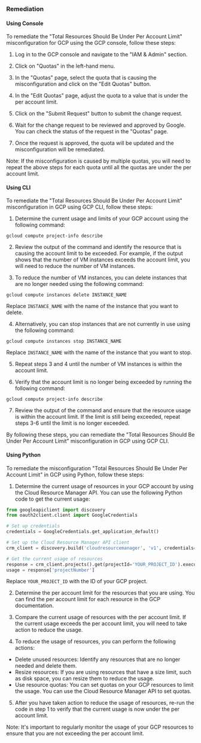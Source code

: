 ### Remediation

#### Using Console

To remediate the "Total Resources Should Be Under Per Account Limit" misconfiguration for GCP using the GCP console, follow these steps:

1. Log in to the GCP console and navigate to the "IAM & Admin" section.

2. Click on "Quotas" in the left-hand menu.

3. In the "Quotas" page, select the quota that is causing the misconfiguration and click on the "Edit Quotas" button.

4. In the "Edit Quotas" page, adjust the quota to a value that is under the per account limit.

5. Click on the "Submit Request" button to submit the change request.

6. Wait for the change request to be reviewed and approved by Google. You can check the status of the request in the "Quotas" page.

7. Once the request is approved, the quota will be updated and the misconfiguration will be remediated.

Note: If the misconfiguration is caused by multiple quotas, you will need to repeat the above steps for each quota until all the quotas are under the per account limit.

#### Using CLI

To remediate the "Total Resources Should Be Under Per Account Limit" misconfiguration in GCP using GCP CLI, follow these steps:

1. Determine the current usage and limits of your GCP account using the following command:
```
gcloud compute project-info describe
```

2. Review the output of the command and identify the resource that is causing the account limit to be exceeded. For example, if the output shows that the number of VM instances exceeds the account limit, you will need to reduce the number of VM instances.

3. To reduce the number of VM instances, you can delete instances that are no longer needed using the following command:
```
gcloud compute instances delete INSTANCE_NAME
```
Replace `INSTANCE_NAME` with the name of the instance that you want to delete.

4. Alternatively, you can stop instances that are not currently in use using the following command:
```
gcloud compute instances stop INSTANCE_NAME
```
Replace `INSTANCE_NAME` with the name of the instance that you want to stop.

5. Repeat steps 3 and 4 until the number of VM instances is within the account limit.

6. Verify that the account limit is no longer being exceeded by running the following command:
```
gcloud compute project-info describe
```

7. Review the output of the command and ensure that the resource usage is within the account limit. If the limit is still being exceeded, repeat steps 3-6 until the limit is no longer exceeded.

By following these steps, you can remediate the "Total Resources Should Be Under Per Account Limit" misconfiguration in GCP using GCP CLI.

#### Using Python

To remediate the misconfiguration "Total Resources Should Be Under Per Account Limit" in GCP using Python, follow these steps:

1. Determine the current usage of resources in your GCP account by using the Cloud Resource Manager API. You can use the following Python code to get the current usage:

```python
from googleapiclient import discovery
from oauth2client.client import GoogleCredentials

# Set up credentials
credentials = GoogleCredentials.get_application_default()

# Set up the Cloud Resource Manager API client
crm_client = discovery.build('cloudresourcemanager', 'v1', credentials=credentials)

# Get the current usage of resources
response = crm_client.projects().get(projectId='YOUR_PROJECT_ID').execute()
usage = response['projectNumber']
```

Replace `YOUR_PROJECT_ID` with the ID of your GCP project.

2. Determine the per account limit for the resources that you are using. You can find the per account limit for each resource in the GCP documentation.

3. Compare the current usage of resources with the per account limit. If the current usage exceeds the per account limit, you will need to take action to reduce the usage.

4. To reduce the usage of resources, you can perform the following actions:

- Delete unused resources: Identify any resources that are no longer needed and delete them.
- Resize resources: If you are using resources that have a size limit, such as disk space, you can resize them to reduce the usage.
- Use resource quotas: You can set quotas on your GCP resources to limit the usage. You can use the Cloud Resource Manager API to set quotas.

5. After you have taken action to reduce the usage of resources, re-run the code in step 1 to verify that the current usage is now under the per account limit.

Note: It's important to regularly monitor the usage of your GCP resources to ensure that you are not exceeding the per account limit.

